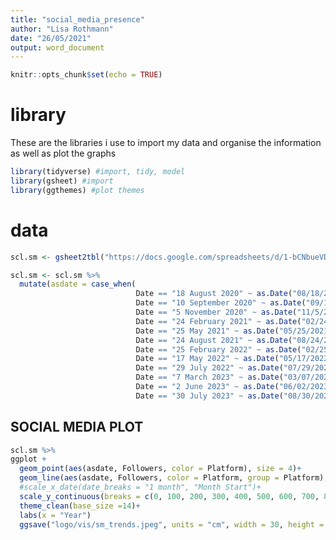 ```yaml
---
title: "social_media_presence"
author: "Lisa Rothmann"
date: "26/05/2021"
output: word_document
---
```


```r
knitr::opts_chunk$set(echo = TRUE)
```

# library
These are the libraries i use to import my data and organise the information as well as plot the graphs 

```r
library(tidyverse) #import, tidy, model 
library(gsheet) #import 
library(ggthemes) #plot themes
```

# data
```r
scl.sm <- gsheet2tbl("https://docs.google.com/spreadsheets/d/1-bCNbueVD-9tLurdJAHW-SkV3slUs3ash4tXenhY-Zc/edit?usp=sharing")

scl.sm <- scl.sm %>% 
  mutate(asdate = case_when(
                            Date == "18 August 2020" ~ as.Date("08/18/2020", format='%m/%d/%Y'),
                            Date == "10 September 2020" ~ as.Date("09/10/2020", format='%m/%d/%Y'),
                            Date == "5 November 2020" ~ as.Date("11/5/2020", format='%m/%d/%Y'),
                            Date == "24 February 2021" ~ as.Date("02/24/2021", format='%m/%d/%Y'),
                            Date == "25 May 2021" ~ as.Date("05/25/2021", format='%m/%d/%Y'),
                            Date == "24 August 2021" ~ as.Date("08/24/2021", format='%m/%d/%Y'),
                            Date == "25 February 2022" ~ as.Date("02/25/2022", format='%m/%d/%Y'),
                            Date == "17 May 2022" ~ as.Date("05/17/2022", format='%m/%d/%Y'),
                            Date == "29 July 2022" ~ as.Date("07/29/2022", format='%m/%d/%Y'),
                            Date == "7 March 2023" ~ as.Date("03/07/2023", format='%m/%d/%Y'),
                            Date == "2 June 2023" ~ as.Date("06/02/2023", format ='%m/%d/%Y'),
                            Date == "30 July 2023" ~ as.Date("08/30/2023", format='%m/%d/%Y')))
```

## SOCIAL MEDIA PLOT 
```r
scl.sm %>% 
ggplot +
  geom_point(aes(asdate, Followers, color = Platform), size = 4)+
  geom_line(aes(asdate, Followers, color = Platform, group = Platform), size = 1, linetype = "dashed")+
  #scale_x_date(date_breaks = "1 month", "Month Start")+
  scale_y_continuous(breaks = c(0, 100, 200, 300, 400, 500, 600, 700, 800, 900, 1000, 1100, 1200))+
  theme_clean(base_size =14)+
  labs(x = "Year")
  ggsave("logo/vis/sm_trends.jpeg", units = "cm", width = 30, height = 15)
  
```

